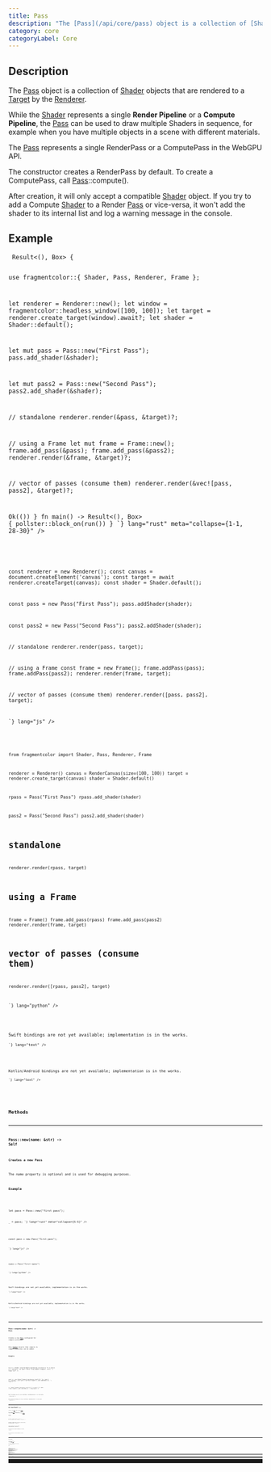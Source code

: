 ```yaml
---
title: Pass
description: "The [Pass](/api/core/pass) object is a collection of [Shader](/api/core/shader) objects that are rendered to a [Target](/api/core/target) by the [Renderer](/api/core/renderer)."
category: core
categoryLabel: Core
---
```



## Description

The [Pass](/api/core/pass) object is a collection of [Shader](/api/core/shader) objects that are rendered to a [Target](/api/core/target) by the [Renderer](/api/core/renderer).

While the [Shader](/api/core/shader) represents a single **Render Pipeline** or a **Compute Pipeline**,
the [Pass](/api/core/pass) can be used to draw multiple Shaders in sequence,
for example when you have multiple objects in a scene with different materials.

The [Pass](/api/core/pass) represents a single RenderPass or a ComputePass in the WebGPU API.

The constructor creates a RenderPass by default. To create a ComputePass, call [Pass](/api/core/pass)::compute().

After creation, it will only accept a compatible [Shader](/api/core/shader) object. If you try to add a Compute [Shader](/api/core/shader) to a Render [Pass](/api/core/pass) or vice-versa,
it won't add the shader to its internal list and log a warning message in the console.



## Example

<Tabs>

<TabItem label="Rust">
<Code
code={`
async fn run() -> Result<(), Box<dyn std::error::Error>> {

use fragmentcolor::{ Shader, Pass, Renderer, Frame };

let renderer = Renderer::new();
let window = fragmentcolor::headless_window([100, 100]);
let target = renderer.create_target(window).await?;
let shader = Shader::default();

let mut pass = Pass::new("First Pass");
pass.add_shader(&shader);

let mut pass2 = Pass::new("Second Pass");
pass2.add_shader(&shader);

// standalone
renderer.render(&pass, &target)?;

// using a Frame
let mut frame = Frame::new();
frame.add_pass(&pass);
frame.add_pass(&pass2);
renderer.render(&frame, &target)?;

// vector of passes (consume them)
renderer.render(&vec![pass, pass2], &target)?;

Ok(())
}
fn main() -> Result<(), Box<dyn std::error::Error>> { pollster::block_on(run()) }
`}
lang="rust" meta="collapse={1-1, 28-30}"
/>

</TabItem>

<TabItem label="JavaScript">
<Code
code={`


const renderer = new Renderer();
const canvas = document.createElement('canvas');
const target = await renderer.createTarget(canvas);
const shader = Shader.default();

const pass = new Pass("First Pass");
pass.addShader(shader);

const pass2 = new Pass("Second Pass");
pass2.addShader(shader);

// standalone
renderer.render(pass, target);

// using a Frame
const frame = new Frame();
frame.addPass(pass);
frame.addPass(pass2);
renderer.render(frame, target);

// vector of passes (consume them)
renderer.render([pass, pass2], target);

`}
lang="js"
/>

</TabItem>

<TabItem label="Python">
<Code
code={`
from rendercanvas.auto import RenderCanvas, loop

from fragmentcolor import Shader, Pass, Renderer, Frame

renderer = Renderer()
canvas = RenderCanvas(size=(100, 100))
target = renderer.create_target(canvas)
shader = Shader.default()

rpass = Pass("First Pass")
rpass.add_shader(shader)

pass2 = Pass("Second Pass")
pass2.add_shader(shader)

# standalone
renderer.render(rpass, target)

# using a Frame
frame = Frame()
frame.add_pass(rpass)
frame.add_pass(pass2)
renderer.render(frame, target)

# vector of passes (consume them)
renderer.render([rpass, pass2], target)

`}
lang="python"
/>

</TabItem>

<TabItem label="Swift">
<Aside type="caution" title="Work in progress">Swift bindings are not yet available; implementation is in the works.</Aside>
<Code
code={`
// Swift placeholder â bindings WIP

`}
lang="text"
/>

</TabItem>

<TabItem label="Kotlin">
<Aside type="caution" title="Work in progress">Kotlin/Android bindings are not yet available; implementation is in the works.</Aside>
<Code
code={`
// Kotlin placeholder â bindings WIP

`}
lang="text"
/>

</TabItem>

</Tabs>


## Methods


---

### Pass::new(name: &str) -&gt; Self

#### Creates a new Pass

The name property is optional and is used for debugging purposes.

#### Example

<Tabs>

<TabItem label="Rust">
<Code
code={`
use fragmentcolor::Pass;

let pass = Pass::new("first pass");

_ = pass;
`}
lang="rust" meta="collapse={5-5}"
/>

</TabItem>

<TabItem label="JavaScript">
<Code
code={`

const pass = new Pass("first pass");

`}
lang="js"
/>

</TabItem>

<TabItem label="Python">
<Code
code={`
from fragmentcolor import Pass

rpass = Pass("first rpass")

`}
lang="python"
/>

</TabItem>

<TabItem label="Swift">
<Aside type="caution" title="Work in progress">Swift bindings are not yet available; implementation is in the works.</Aside>
<Code
code={`
// Swift placeholder â bindings WIP

`}
lang="text"
/>

</TabItem>

<TabItem label="Kotlin">
<Aside type="caution" title="Work in progress">Kotlin/Android bindings are not yet available; implementation is in the works.</Aside>
<Code
code={`
// Kotlin placeholder â bindings WIP

`}
lang="text"
/>

</TabItem>

</Tabs>


---

### Pass::compute(name: &str) -&gt; Pass

Creates a new [Pass](/api/core/pass) configured for compute workloads.

Only [Shader](/api/core/shader) objects that compile to compute pipelines can be added.

#### Example

<Tabs>

<TabItem label="Rust">
<Code
code={`
use fragmentcolor::{Pass, Shader};

let cs = Shader::new("@compute @workgroup_size(8,8,1) fn cs_main() {}").unwrap();
let pass = Pass::from_shader("compute", &cs);
`}
lang="rust"
/>

</TabItem>

<TabItem label="JavaScript">
<Code
code={`

const cs = new Shader("@compute @workgroup_size(8,8,1) fn cs_main() {}").unwrap();
const pass = new Pass("compute"); pass.addShader(cs);
`}
lang="js"
/>

</TabItem>

<TabItem label="Python">
<Code
code={`
from fragmentcolor import Pass, Shader

cs = Shader("@compute @workgroup_size(8,8,1) fn cs_main() {}")
rpass = Pass("compute"); rpass.add_shader(cs)
`}
lang="python"
/>

</TabItem>

<TabItem label="Swift">
<Aside type="caution" title="Work in progress">Swift bindings are not yet available; implementation is in the works.</Aside>
<Code
code={`
// Swift placeholder â bindings WIP

`}
lang="text"
/>

</TabItem>

<TabItem label="Kotlin">
<Aside type="caution" title="Work in progress">Kotlin/Android bindings are not yet available; implementation is in the works.</Aside>
<Code
code={`
// Kotlin placeholder â bindings WIP

`}
lang="text"
/>

</TabItem>

</Tabs>


---

### Pass::from_shader(name: &str, shader: Shader) -&gt; Pass

Creates a new [Pass](/api/core/pass) from a single [Shader](/api/core/shader).

The created [Pass](/api/core/pass) inherits the render/compute type from the provided [Shader](/api/core/shader).

#### Example

<Tabs>

<TabItem label="Rust">
<Code
code={`
use fragmentcolor::{Pass, Shader};

let shader = Shader::default();
let pass = Pass::from_shader("single", &shader);
`}
lang="rust"
/>

</TabItem>

<TabItem label="JavaScript">
<Code
code={`

const shader = Shader.default();
const pass = new Pass("single"); pass.addShader(shader);
`}
lang="js"
/>

</TabItem>

<TabItem label="Python">
<Code
code={`
from fragmentcolor import Pass, Shader

shader = Shader.default()
rpass = Pass("single"); rpass.add_shader(shader)
`}
lang="python"
/>

</TabItem>

<TabItem label="Swift">
<Aside type="caution" title="Work in progress">Swift bindings are not yet available; implementation is in the works.</Aside>
<Code
code={`
// Swift placeholder â bindings WIP

`}
lang="text"
/>

</TabItem>

<TabItem label="Kotlin">
<Aside type="caution" title="Work in progress">Kotlin/Android bindings are not yet available; implementation is in the works.</Aside>
<Code
code={`
// Kotlin placeholder â bindings WIP

`}
lang="text"
/>

</TabItem>

</Tabs>


---

### Pass::load_previous()

Configures this [Pass](/api/core/pass) to load the previous contents of the [Target](/api/core/target) instead of clearing it.

This is useful when layering multiple passes where the next pass should blend with the prior results.

#### Example

<Tabs>

<TabItem label="Rust">
<Code
code={`
async fn run() -> Result<(), Box<dyn std::error::Error>> {

use fragmentcolor::{Renderer, Pass, Shader};

let renderer = Renderer::new();
let target = renderer.create_texture_target([64, 64]).await?;

let shader = Shader::default();
let mut pass = Pass::new("blend with previous");
pass.add_shader(&shader);
pass.load_previous();

renderer.render(&pass, &target)?;

Ok(())
}
fn main() -> Result<(), Box<dyn std::error::Error>> { pollster::block_on(run()) }
`}
lang="rust" meta="collapse={1-1, 15-17}"
/>

</TabItem>

<TabItem label="JavaScript">
<Code
code={`


const renderer = new Renderer();
const target = await renderer.createTextureTarget([64, 64]);

const shader = Shader.default();
const pass = new Pass("blend with previous");
pass.addShader(shader);
pass.loadPrevious();

renderer.render(pass, target);

`}
lang="js"
/>

</TabItem>

<TabItem label="Python">
<Code
code={`

from fragmentcolor import Renderer, Pass, Shader

renderer = Renderer()
target = renderer.create_texture_target([64, 64])

shader = Shader.default()
rpass = Pass("blend with previous")
rpass.add_shader(shader)
rpass.load_previous()

renderer.render(rpass, target)

`}
lang="python"
/>

</TabItem>

<TabItem label="Swift">
<Aside type="caution" title="Work in progress">Swift bindings are not yet available; implementation is in the works.</Aside>
<Code
code={`
// Swift placeholder â bindings WIP

`}
lang="text"
/>

</TabItem>

<TabItem label="Kotlin">
<Aside type="caution" title="Work in progress">Kotlin/Android bindings are not yet available; implementation is in the works.</Aside>
<Code
code={`
// Kotlin placeholder â bindings WIP

`}
lang="text"
/>

</TabItem>

</Tabs>


---

### Pass::get_input() -&gt; PassInput

Returns a copy of the current input configuration for this [Pass](/api/core/pass).

It includes the clear/load behavior and clear color.

#### Example

<Tabs>

<TabItem label="Rust">
<Code
code={`
use fragmentcolor::Pass;

let pass = Pass::new("example");
let input = pass.get_input();

_ = input; // Silence unused variable warning
`}
lang="rust" meta="collapse={6-6}"
/>

</TabItem>

<TabItem label="JavaScript">
<Code
code={`

const pass = new Pass("example");
const input = pass.getInput();

`}
lang="js"
/>

</TabItem>

<TabItem label="Python">
<Code
code={`
from fragmentcolor import Pass

rpass = Pass("example")
input = rpass.get_input()

`}
lang="python"
/>

</TabItem>

<TabItem label="Swift">
<Aside type="caution" title="Work in progress">Swift bindings are not yet available; implementation is in the works.</Aside>
<Code
code={`
// Swift placeholder â bindings WIP

`}
lang="text"
/>

</TabItem>

<TabItem label="Kotlin">
<Aside type="caution" title="Work in progress">Kotlin/Android bindings are not yet available; implementation is in the works.</Aside>
<Code
code={`
// Kotlin placeholder â bindings WIP

`}
lang="text"
/>

</TabItem>

</Tabs>


---

### Pass::add_shader(shader: Shader)

Adds a [Shader](/api/core/shader) object to the [Pass](/api/core/pass).

#### Example

<Tabs>

<TabItem label="Rust">
<Code
code={`
use fragmentcolor::{Pass, Shader};

let shader = Shader::default();
let pass = Pass::new("p");
pass.add_shader(&shader);
`}
lang="rust"
/>

</TabItem>

<TabItem label="JavaScript">
<Code
code={`

const shader = Shader.default();
const pass = new Pass("p");
pass.addShader(shader);
`}
lang="js"
/>

</TabItem>

<TabItem label="Python">
<Code
code={`
from fragmentcolor import Pass, Shader

shader = Shader.default()
rpass = Pass("p")
rpass.add_shader(shader)
`}
lang="python"
/>

</TabItem>

<TabItem label="Swift">
<Aside type="caution" title="Work in progress">Swift bindings are not yet available; implementation is in the works.</Aside>
<Code
code={`
// Swift placeholder â bindings WIP

`}
lang="text"
/>

</TabItem>

<TabItem label="Kotlin">
<Aside type="caution" title="Work in progress">Kotlin/Android bindings are not yet available; implementation is in the works.</Aside>
<Code
code={`
// Kotlin placeholder â bindings WIP

`}
lang="text"
/>

</TabItem>

</Tabs>


---

### Pass::add_mesh

Attach a Mesh to this Pass.

- The mesh is attached to the last shader previously added to this Pass.
- Validates compatibility with that shaderâs vertex inputs.
- Returns Result`Result<(), ShaderError>`; on error, the mesh is not attached.

If a Shader wasn't provided earlier, FragmentColor will create a default one.

#### Example

<Tabs>

<TabItem label="Rust">
<Code
code={`
fn main() -> Result<(), Box<dyn std::error::Error>> {
use fragmentcolor::{Pass, Shader, Mesh};

let mesh = Mesh::new();
mesh.add_vertex([0.0, 0.0]);

let shader = Shader::new(r#"
  struct VOut { @builtin(position) pos: vec4<f32> };
  @vertex
  fn vs_main(@location(0) pos: vec2<f32>) -> VOut {
    var out: VOut;
    out.pos = vec4<f32>(pos, 0.0, 1.0);
    return out;
  }
  @fragment
  fn fs_main(_v: VOut) -> @location(0) vec4<f32> { return vec4<f32>(1.,0.,0.,1.); }
"#)?;

let pass = Pass::from_shader("pass", &shader);

pass.add_mesh(&mesh)?;

Ok(())
}
`}
lang="rust" meta="collapse={1-1, 23-24}"
/>

</TabItem>

<TabItem label="JavaScript">
<Code
code={`

const mesh = new Mesh();
mesh.addVertex([0.0, 0.0]);

const shader = new Shader(\`
  struct VOut { @builtin(position) pos: vec4<f32> };
  @vertex
  fn vs_main(@location(0) pos: vec2<f32>) -> VOut {
    var out: VOut;
    out.pos = vec4<f32>(pos, 0.0, 1.0);
    return out;
  }
  @fragment
  fn fs_main(_v: VOut) -> @location(0) vec4<f32> { return vec4<f32>(1.,0.,0.,1.); }

\`);

const pass = new Pass("pass"); pass.addShader(shader);

pass.addMesh(mesh);

`}
lang="js"
/>

</TabItem>

<TabItem label="Python">
<Code
code={`
from fragmentcolor import Pass, Shader, Mesh

mesh = Mesh()
mesh.add_vertex([0.0, 0.0])

shader = Shader("""
  struct VOut { @builtin(position) pos: vec4<f32> };
  @vertex
  fn vs_main(@location(0) pos: vec2<f32>) -> VOut {
    var out: VOut;
    out.pos = vec4<f32>(pos, 0.0, 1.0);
    return out;
  }
  @fragment
  fn fs_main(_v: VOut) -> @location(0) vec4<f32> { return vec4<f32>(1.,0.,0.,1.); }

""")

rpass = Pass("rpass"); rpass.add_shader(shader)

rpass.add_mesh(mesh)

`}
lang="python"
/>

</TabItem>

<TabItem label="Swift">
<Aside type="caution" title="Work in progress">Swift bindings are not yet available; implementation is in the works.</Aside>
<Code
code={`
// Swift placeholder: bindings WIP

`}
lang="text"
/>

</TabItem>

<TabItem label="Kotlin">
<Aside type="caution" title="Work in progress">Kotlin/Android bindings are not yet available; implementation is in the works.</Aside>
<Code
code={`
// Kotlin placeholder: bindings WIP

`}
lang="text"
/>

</TabItem>

</Tabs>


---

### Pass::add_mesh_to_shader

Attach a Mesh to a specific Shader in this Pass. This forwards to `shader.add_mesh(mesh)` and returns the same Result.

#### Example

<Tabs>

<TabItem label="Rust">
<Code
code={`
fn main() -> Result<(), Box<dyn std::error::Error>> {
use fragmentcolor::{Shader, Mesh, Vertex, Pass};

let mesh = Mesh::new();
mesh.add_vertex(Vertex::new([0.0, 0.0]));
let shader = Shader::new(r#"
  struct VOut { @builtin(position) pos: vec4<f32> };
  @vertex
  fn vs_main(@location(0) pos: vec2<f32>) -> VOut {
    var out: VOut;
    out.pos = vec4<f32>(pos, 0.0, 1.0);
    return out;
  }
  @fragment
  fn fs_main(_v: VOut) -> @location(0) vec4<f32> { return vec4<f32>(1.,0.,0.,1.); }
"#)?;

let pass = Pass::from_shader("pass", &shader);
pass.add_mesh_to_shader(&mesh, &shader)?;

Ok(())
}
`}
lang="rust" meta="collapse={1-1, 21-22}"
/>

</TabItem>

<TabItem label="JavaScript">
<Code
code={`

const mesh = new Mesh();
mesh.addVertex(Vertex.new([0.0, 0.0]));
const shader = new Shader(\`
  struct VOut { @builtin(position) pos: vec4<f32> };
  @vertex
  fn vs_main(@location(0) pos: vec2<f32>) -> VOut {
    var out: VOut;
    out.pos = vec4<f32>(pos, 0.0, 1.0);
    return out;
  }
  @fragment
  fn fs_main(_v: VOut) -> @location(0) vec4<f32> { return vec4<f32>(1.,0.,0.,1.); }

\`);

const pass = new Pass("pass"); pass.addShader(shader);
pass.addMeshToShader(mesh, shader);

`}
lang="js"
/>

</TabItem>

<TabItem label="Python">
<Code
code={`
from fragmentcolor import Shader, Mesh, Vertex, Pass

mesh = Mesh()
mesh.add_vertex(Vertex([0.0, 0.0]))
shader = Shader("""
  struct VOut { @builtin(position) pos: vec4<f32> };
  @vertex
  fn vs_main(@location(0) pos: vec2<f32>) -> VOut {
    var out: VOut;
    out.pos = vec4<f32>(pos, 0.0, 1.0);
    return out;
  }
  @fragment
  fn fs_main(_v: VOut) -> @location(0) vec4<f32> { return vec4<f32>(1.,0.,0.,1.); }

""")

rpass = Pass("rpass"); rpass.add_shader(shader)
rpass.add_mesh_to_shader(mesh, shader)

`}
lang="python"
/>

</TabItem>

<TabItem label="Swift">
<Aside type="caution" title="Work in progress">Swift bindings are not yet available; implementation is in the works.</Aside>
<Code
code={`
// Swift placeholder: bindings WIP

`}
lang="text"
/>

</TabItem>

<TabItem label="Kotlin">
<Aside type="caution" title="Work in progress">Kotlin/Android bindings are not yet available; implementation is in the works.</Aside>
<Code
code={`
// Kotlin placeholder: bindings WIP

`}
lang="text"
/>

</TabItem>

</Tabs>


---

### Pass::set_viewport(viewport: Region)

Sets the viewport region for this [Pass](/api/core/pass).

The viewport restricts drawing to a rectangular area of the [Target](/api/core/target).

#### Example

<Tabs>

<TabItem label="Rust">
<Code
code={`
async fn run() -> Result<(), Box<dyn std::error::Error>> {

use fragmentcolor::{Renderer, Pass, Shader, Region};

let renderer = Renderer::new();
let target = renderer.create_texture_target([64, 64]).await?;

let shader = Shader::default();
let mut pass = Pass::new("clipped");
pass.add_shader(&shader);

pass.set_viewport(Region::new((0, 0), (32, 32)));

renderer.render(&pass, &target)?;

Ok(())
}
fn main() -> Result<(), Box<dyn std::error::Error>> { pollster::block_on(run()) }
`}
lang="rust" meta="collapse={1-1, 16-18}"
/>

</TabItem>

<TabItem label="JavaScript">
<Code
code={`


const renderer = new Renderer();
const target = await renderer.createTextureTarget([64, 64]);

const shader = Shader.default();
const pass = new Pass("clipped");
pass.addShader(shader);

pass.setViewport([(0, 0), (32, 32)]);

renderer.render(pass, target);

`}
lang="js"
/>

</TabItem>

<TabItem label="Python">
<Code
code={`

from fragmentcolor import Renderer, Pass, Shader, Region

renderer = Renderer()
target = renderer.create_texture_target([64, 64])

shader = Shader.default()
rpass = Pass("clipped")
rpass.add_shader(shader)

rpass.set_viewport(Region((0, 0), (32, 32)))

renderer.render(rpass, target)

`}
lang="python"
/>

</TabItem>

<TabItem label="Swift">
<Aside type="caution" title="Work in progress">Swift bindings are not yet available; implementation is in the works.</Aside>
<Code
code={`
// Swift placeholder â bindings WIP

`}
lang="text"
/>

</TabItem>

<TabItem label="Kotlin">
<Aside type="caution" title="Work in progress">Kotlin/Android bindings are not yet available; implementation is in the works.</Aside>
<Code
code={`
// Kotlin placeholder â bindings WIP

`}
lang="text"
/>

</TabItem>

</Tabs>


---

### Pass::set_clear_color(color: [f32; 4])

Sets the clear color for this [Pass](/api/core/pass).

When the pass is configured to clear, the render target is cleared to the given RGBA color before drawing.

#### Example

<Tabs>

<TabItem label="Rust">
<Code
code={`
async fn run() -> Result<(), Box<dyn std::error::Error>> {

use fragmentcolor::{Renderer, Pass, Shader};

let renderer = Renderer::new();
let target = renderer.create_texture_target([64, 64]).await?;

let shader = Shader::default();
let mut pass = Pass::new("solid background");
pass.add_shader(&shader);

pass.set_clear_color([0.1, 0.2, 0.3, 1.0]);

renderer.render(&pass, &target)?;

Ok(())
}
fn main() -> Result<(), Box<dyn std::error::Error>> { pollster::block_on(run()) }
`}
lang="rust" meta="collapse={1-1, 16-18}"
/>

</TabItem>

<TabItem label="JavaScript">
<Code
code={`


const renderer = new Renderer();
const target = await renderer.createTextureTarget([64, 64]);

const shader = Shader.default();
const pass = new Pass("solid background");
pass.addShader(shader);

pass.setClearColor([0.1, 0.2, 0.3, 1.0]);

renderer.render(pass, target);

`}
lang="js"
/>

</TabItem>

<TabItem label="Python">
<Code
code={`

from fragmentcolor import Renderer, Pass, Shader

renderer = Renderer()
target = renderer.create_texture_target([64, 64])

shader = Shader.default()
rpass = Pass("solid background")
rpass.add_shader(shader)

rpass.set_clear_color([0.1, 0.2, 0.3, 1.0])

renderer.render(rpass, target)

`}
lang="python"
/>

</TabItem>

<TabItem label="Swift">
<Aside type="caution" title="Work in progress">Swift bindings are not yet available; implementation is in the works.</Aside>
<Code
code={`
// Swift placeholder â bindings WIP

`}
lang="text"
/>

</TabItem>

<TabItem label="Kotlin">
<Aside type="caution" title="Work in progress">Kotlin/Android bindings are not yet available; implementation is in the works.</Aside>
<Code
code={`
// Kotlin placeholder â bindings WIP

`}
lang="text"
/>

</TabItem>

</Tabs>


---

### Pass::set_compute_dispatch

Set the compute dispatch size for a compute pass.

#### Example

<Tabs>

<TabItem label="Rust">
<Code
code={`
use fragmentcolor::{Pass, Shader};
let cs = Shader::new("@compute @workgroup_size(8,8,1) fn cs_main() {}").unwrap();
let pass = Pass::from_shader("compute", &cs);
pass.set_compute_dispatch(64, 64, 1);
`}
lang="rust"
/>

</TabItem>

<TabItem label="JavaScript">
<Code
code={`
const cs = new Shader("@compute @workgroup_size(8,8,1) fn cs_main() {}").unwrap();
const pass = new Pass("compute"); pass.addShader(cs);
pass.setComputeDispatch(64, 64, 1);
`}
lang="js"
/>

</TabItem>

<TabItem label="Python">
<Code
code={`
from fragmentcolor import Pass, Shader
cs = Shader("@compute @workgroup_size(8,8,1) fn cs_main() {}")
rpass = Pass("compute"); rpass.add_shader(cs)
rpass.set_compute_dispatch(64, 64, 1)
`}
lang="python"
/>

</TabItem>

<TabItem label="Swift">
<Aside type="caution" title="Work in progress">Swift bindings are not yet available; implementation is in the works.</Aside>
<Code
code={`
// Swift placeholder: bindings WIP

`}
lang="text"
/>

</TabItem>

<TabItem label="Kotlin">
<Aside type="caution" title="Work in progress">Kotlin/Android bindings are not yet available; implementation is in the works.</Aside>
<Code
code={`
// Kotlin placeholder: bindings WIP

`}
lang="text"
/>

</TabItem>

</Tabs>


---

### Pass::add_target(target)

Attach a per-pass color render target. When set, this pass renders into the provided texture instead of the final Target.

Use this to render intermediate results (e.g., a shadow map) that later passes can sample.

#### Example

<Tabs>

<TabItem label="Rust">
<Code
code={`
async fn run() -> Result<(), Box<dyn std::error::Error>> {
use fragmentcolor::{Renderer, Pass, TextureFormat};

let r = Renderer::new();
let tex_target = r.create_texture_target([512, 512]).await?;

let p = Pass::new("shadow");
p.add_target(&tex_target);

Ok(())
}
fn main() -> Result<(), Box<dyn std::error::Error>> { pollster::block_on(run()) }
`}
lang="rust" meta="collapse={1-1, 10-12}"
/>

</TabItem>

<TabItem label="JavaScript">
<Code
code={`

const r = new Renderer();
const tex_target = await r.createTextureTarget([512, 512]);

const p = new Pass("shadow");
p.addTarget(tex_target);

`}
lang="js"
/>

</TabItem>

<TabItem label="Python">
<Code
code={`
from fragmentcolor import Renderer, Pass, TextureFormat

r = Renderer()
tex_target = r.create_texture_target([512, 512])

p = Pass("shadow")
p.add_target(tex_target)

`}
lang="python"
/>

</TabItem>

<TabItem label="Swift">
<Aside type="caution" title="Work in progress">Swift bindings are not yet available; implementation is in the works.</Aside>
<Code
code={`
// Swift placeholder: bindings WIP

`}
lang="text"
/>

</TabItem>

<TabItem label="Kotlin">
<Aside type="caution" title="Work in progress">Kotlin/Android bindings are not yet available; implementation is in the works.</Aside>
<Code
code={`
// Kotlin placeholder: bindings WIP

`}
lang="text"
/>

</TabItem>

</Tabs>


---

### Pass::add_depth_target

Select a depth attachment for this pass.

The target must be a stable texture created by the same Renderer with create_depth_texture().

When a depth target is attached, the renderer will create a render pipeline with a depth-stencil
matching the texture format (e.g., `Depth32Float`) of the created texture.

#### Example

<Tabs>

<TabItem label="Rust">
<Code
code={`
async fn run() -> Result<(), Box<dyn std::error::Error>> {
use fragmentcolor::{Renderer, Pass, Shader, Mesh};

let renderer = Renderer::new();
let target = renderer.create_texture_target([64, 64]).await?;

// Create a depth texture usable as a per-pass attachment
let depth = renderer.create_depth_texture([64, 64]).await?;

let mut mesh = Mesh::new();
mesh.add_vertex([0.0, 0.0, 0.0]);
mesh.add_vertex([1.0, 0.0, 0.0]);
mesh.add_vertex([0.0, 1.0, 0.0]);
mesh.add_vertex([1.0, 1.0, 0.0]);
let shader = Shader::from_mesh(&mesh);
let pass = Pass::from_shader("scene", &shader);

// Attach depth texture to enable depth testing.
// Pipeline will include a matching depth-stencil state
pass.add_depth_target(&depth)?;

// Render as usual
renderer.render(&pass, &target)?;
Ok(())
}
fn main() -> Result<(), Box<dyn std::error::Error>> { pollster::block_on(run()) }
`}
lang="rust" meta="collapse={1-1, 24-26}"
/>

</TabItem>

<TabItem label="JavaScript">
<Code
code={`

const renderer = new Renderer();
const target = await renderer.createTextureTarget([64, 64]);

// Create a depth texture usable as a per-pass attachment
const depth = await renderer.createDepthTexture([64, 64]);

const mesh = new Mesh();
mesh.addVertex([0.0, 0.0, 0.0]);
mesh.addVertex([1.0, 0.0, 0.0]);
mesh.addVertex([0.0, 1.0, 0.0]);
mesh.addVertex([1.0, 1.0, 0.0]);
const shader = Shader.fromMesh(mesh);
const pass = new Pass("scene"); pass.addShader(shader);

// Attach depth texture to enable depth testing.
// Pipeline will include a matching depth-stencil state
pass.addDepthTarget(depth);

// Render as usual
renderer.render(pass, target);
`}
lang="js"
/>

</TabItem>

<TabItem label="Python">
<Code
code={`
from fragmentcolor import Renderer, Pass, Shader, Mesh

renderer = Renderer()
target = renderer.create_texture_target([64, 64])

# Create a depth texture usable as a per-pass attachment
depth = renderer.create_depth_texture([64, 64])

mesh = Mesh()
mesh.add_vertex([0.0, 0.0, 0.0])
mesh.add_vertex([1.0, 0.0, 0.0])
mesh.add_vertex([0.0, 1.0, 0.0])
mesh.add_vertex([1.0, 1.0, 0.0])
shader = Shader.from_mesh(mesh)
rpass = Pass("scene"); rpass.add_shader(shader)

# Attach depth texture to enable depth testing.
# Pipeline will include a matching depth-stencil state
rpass.add_depth_target(depth)

# Render as usual
renderer.render(rpass, target)
`}
lang="python"
/>

</TabItem>

<TabItem label="Swift">
<Aside type="caution" title="Work in progress">Swift bindings are not yet available; implementation is in the works.</Aside>
<Code
code={`
// Swift placeholder: bindings WIP

`}
lang="text"
/>

</TabItem>

<TabItem label="Kotlin">
<Aside type="caution" title="Work in progress">Kotlin/Android bindings are not yet available; implementation is in the works.</Aside>
<Code
code={`
// Kotlin placeholder: bindings WIP

`}
lang="text"
/>

</TabItem>

</Tabs>


---

### Pass::is_compute

Returns true if this Pass is a compute pass (has only compute shaders).

#### Example

<Tabs>

<TabItem label="Rust">
<Code
code={`
fn main() -> Result<(), Box<dyn std::error::Error>> {
use fragmentcolor::{Shader, Pass};

let shader = Shader::new(r#"
@compute @workgroup_size(1)
fn cs_main() { }
"#)?;
let pass = Pass::from_shader("p", &shader);

// Call the method
let is_compute = pass.is_compute();

_ = is_compute;
assert!(pass.is_compute());
Ok(())
}
`}
lang="rust" meta="collapse={1-1, 13-16}"
/>

</TabItem>

<TabItem label="JavaScript">
<Code
code={`

const shader = new Shader(\`
@compute @workgroup_size(1)
fn cs_main() { }

\`);
const pass = new Pass("p"); pass.addShader(shader);

// Call the method
const is_compute = pass.isCompute();

`}
lang="js"
/>

</TabItem>

<TabItem label="Python">
<Code
code={`
from fragmentcolor import Shader, Pass

shader = Shader("""
@compute @workgroup_size(1)
fn cs_main() { }

""")
rpass = Pass("p"); rpass.add_shader(shader)

# Call the method
is_compute = rpass.is_compute()

`}
lang="python"
/>

</TabItem>

<TabItem label="Swift">
<Aside type="caution" title="Work in progress">Swift bindings are not yet available; implementation is in the works.</Aside>
<Code
code={`
// Swift placeholder: bindings WIP

`}
lang="text"
/>

</TabItem>

<TabItem label="Kotlin">
<Aside type="caution" title="Work in progress">Kotlin/Android bindings are not yet available; implementation is in the works.</Aside>
<Code
code={`
// Kotlin placeholder: bindings WIP

`}
lang="text"
/>

</TabItem>

</Tabs>


---

### Pass::require(deps)

Declare that this pass depends on one or more other renderables (Pass, Shader, Frame, Mesh).
All dependencies will render before this Pass.

#### Return value

- Ok(()) on success
- Err(PassError::SelfDependency) if a pass requires itself
- Err(PassError::DuplicateDependency(name)) if the dependency is already present
- Err(PassError::DependencyCycle &#123; via &#125;) if adding the dependency would create a cycle

#### Description

`require` establishes a dependency: the given `dependencies` must render before `self`.

This allows you to build DAG render graphs directly from passes.
The graph is validated at build time and does not perform cycle checks at render time.

- Dependencies are stored in insertion order.
- Traversal is dependencies-first, then the current pass, with deduplication.
- Creation order of passes does not matter.

#### Example

<Tabs>

<TabItem label="Rust">
<Code
code={`
async fn run() -> Result<(), Box<dyn std::error::Error>> {
use fragmentcolor::{Pass, Renderer};
let renderer = Renderer::new();
let target = renderer.create_texture_target([100,100]).await?;
let color = Pass::new("color");
let blurx = Pass::new("blur_x");
blurx.require(&color)?; // color before blur_x
let blury = Pass::new("blur_y");
blury.require(&blurx)?; // blur_x before blur_y
let compose = Pass::new("compose");
compose.require(&color)?;
compose.require(&blury)?; // fan-in; color and blur_y before compose
renderer.render(&compose, &target)?; // compose renders last
Ok(())
}
fn main() -> Result<(), Box<dyn std::error::Error>> { pollster::block_on(run()) }
`}
lang="rust" meta="collapse={1-1, 14-16}"
/>

</TabItem>

<TabItem label="JavaScript">
<Code
code={`
const renderer = new Renderer();
const target = await renderer.createTextureTarget([100,100]);
const color = new Pass("color");
const blurx = new Pass("blur_x");
blurx.require(color); // color before blur_x;
const blury = new Pass("blur_y");
blury.require(blurx); // blur_x before blur_y;
const compose = new Pass("compose");
compose.require(color);
compose.require(blury); // fan-in; color and blur_y before compose;
renderer.render(compose, target); // compose renders last;
`}
lang="js"
/>

</TabItem>

<TabItem label="Python">
<Code
code={`
from fragmentcolor import Pass, Renderer
renderer = Renderer()
target = renderer.create_texture_target([100,100])
color = Pass("color")
blurx = Pass("blur_x")
blurx.require(color); # color before blur_x
blury = Pass("blur_y")
blury.require(blurx); # blur_x before blur_y
compose = Pass("compose")
compose.require(color)
compose.require(blury); # fan-in; color and blur_y before compose
renderer.render(compose, target); # compose renders last
`}
lang="python"
/>

</TabItem>

<TabItem label="Swift">
<Aside type="caution" title="Work in progress">Swift bindings are not yet available; implementation is in the works.</Aside>
<Code
code={`
// Swift placeholder: bindings WIP

`}
lang="text"
/>

</TabItem>

<TabItem label="Kotlin">
<Aside type="caution" title="Work in progress">Kotlin/Android bindings are not yet available; implementation is in the works.</Aside>
<Code
code={`
// Kotlin placeholder: bindings WIP

`}
lang="text"
/>

</TabItem>

</Tabs>

